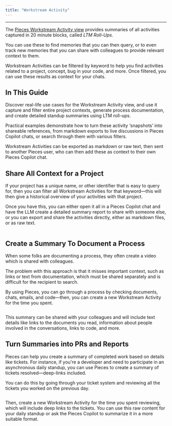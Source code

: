 ```yaml
---
title: "Workstream Activity"
---
```


***

The [Pieces Workstream Activity view](https://docs.pieces.app/products/quick-guides/ltm-prompting/workstream-activity) provides summaries of all activities captured in 20 minute blocks, called *LTM Roll-Ups.*

You can use these to find memories that you can then query, or to even track new memories that you can share with colleagues to provide relevant context to them.

Workstream Activities can be filtered by keyword to help you find activities related to a project, concept, bug in your code, and more. Once filtered, you can use these results as context for your chats.

## In This Guide

Discover real-life use cases for the Workstream Activity view, and use it capture and filter entire project contexts, generate process documentation, and create detailed standup summaries using LTM roll-ups.

Practical examples demonstrate how to turn these activity ‘snapshots’ into shareable references, from markdown exports to live discussions in Pieces Copilot chats, or search through them with various filters.

<Callout type="tip">
  Workstream Activities can be exported as markdown or raw text, then sent to another Pieces user, who can then add these as context to their own Pieces Copilot chat.
</Callout>

## Share All Context for a Project

If your project has a unique name, or other identifier that is easy to query for, then you can filter all Workstream Activities for that keyword—this will then give a historical overview of your activities with that project.

Once you have this, you can either open it all in a Pieces Copilot chat and have the LLM create a detailed summary report to share with someone else, or you can export and share the activities directly, either as markdown files, or as raw text.

<Image src="https://storage.googleapis.com/hashnode_product_documentation_assets/quick_guides/long_term_memory_prompting_guide/use_cases_for_the_pieces_workstream_activity_view/share_context_for_project.png" alt="" align="center" fullwidth="true" />

## Create a Summary To Document a Process

When some folks are documenting a process, they often create a video which is shared with colleagues.

The problem with this approach is that it misses important context, such as links or text from documentation, which must be shared separately and is difficult for the recipient to search.

By using Pieces, you can go through a process by checking documents, chats, emails, and code—then, you can create a new Workstream Activity for the time you spent.

<Image src="https://storage.googleapis.com/hashnode_product_documentation_assets/quick_guides/long_term_memory_prompting_guide/use_cases_for_the_pieces_workstream_activity_view/generating_summary_process.png" alt="" align="center" fullwidth="true" />

This summary can be shared with your colleagues and will include text details like links to the documents you read, information about people involved in the conversations, links to code, and more.

## Turn Summaries into PRs and Reports

Pieces can help you create a summary of completed work based on details like tickets. For instance, if you're a developer and need to participate in an asynchronous daily standup, you can use Pieces to create a summary of tickets resolved—deep-links included.

You can do this by going through your ticket system and reviewing all the tickets you worked on the previous day.

<Image src="https://storage.googleapis.com/hashnode_product_documentation_assets/quick_guides/long_term_memory_prompting_guide/use_cases_for_the_pieces_workstream_activity_view/all_github_issues_looked_at.png" alt="" align="center" fullwidth="true" />

Then, create a new Workstream Activity for the time you spent reviewing, which will include deep links to the tickets. You can use this raw content for your daily standup or ask the Pieces Copilot to summarize it in a more suitable format.
